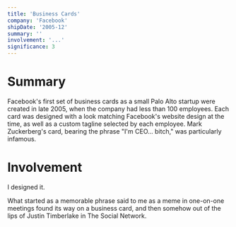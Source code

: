 ```yaml
---
title: 'Business Cards'
company: 'Facebook'
shipDate: '2005-12'
summary: ''
involvement: '...'
significance: 3
---
```


# Summary

Facebook's first set of business cards as a small Palo Alto startup were created in late 2005, when the company had less than 100 employees. Each card was designed with a look matching Facebook's website design at the time, as well as a custom tagline selected by each employee. Mark Zuckerberg's card, bearing the phrase "I'm CEO... bitch," was particularly infamous.

# Involvement

I designed it.

What started as a memorable phrase said to me as a meme in one-on-one meetings found its way on a business card, and then somehow out of the lips of Justin Timberlake in The Social Network.
